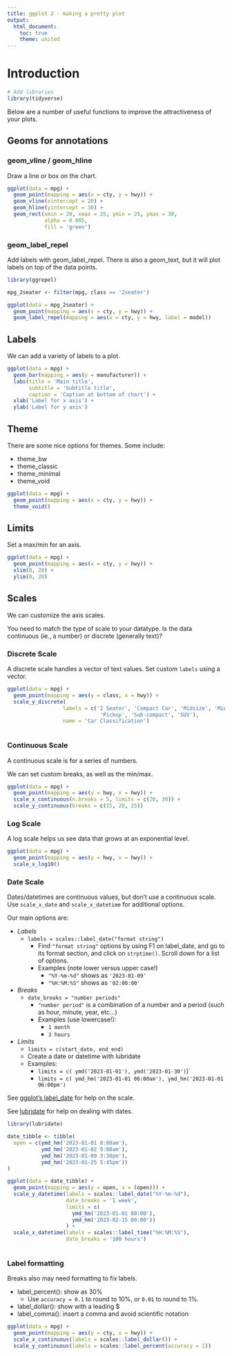 ```yaml
---
title: ggplot 2 - making a pretty plot
output: 
  html_document:
    toc: true
    theme: united
---
```


# Introduction

```r

# Add libraries
library(tidyverse)

```


Below are a number of useful functions to improve the attractiveness of your plots.

## Geoms for annotations

### geom_vline / geom_hline

Draw a line or box on the chart.

```r
ggplot(data = mpg) +
  geom_point(mapping = aes(x = cty, y = hwy)) +
  geom_vline(xintercept = 20) +
  geom_hline(yintercept = 30) +
  geom_rect(xmin = 20, xmax = 25, ymin = 25, ymax = 30,
            alpha = 0.005,
            fill = 'green')

```


### geom_label_repel

Add labels with geom_label_repel. There is also a geom_text, but it will
plot labels on top of the data points.

```r
library(ggrepel)

mpg_2seater <- filter(mpg, class == '2seater')

ggplot(data = mpg_2seater) +
  geom_point(mapping = aes(x = cty, y = hwy)) +
  geom_label_repel(mapping = aes(x = cty, y = hwy, label = model))

```




## Labels

We can add a variety of labels to a plot.

```r

ggplot(data = mpg) +
  geom_bar(mapping = aes(y = manufacturer)) +
  labs(title = 'Main title',
       subtitle = 'Subtitle title',
       caption = 'Caption at bottom of chart') +
  xlab('Label for x axis') +
  ylab('Label for y axis')

```


## Theme

There are some nice options for themes. Some include: 

- theme_bw
- theme_classic
- theme_minimal
- theme_void

```r
ggplot(data = mpg) +
  geom_point(mapping = aes(x = cty, y = hwy)) +
  theme_void()
```

## Limits

Set a max/min for an axis.

```r

ggplot(data = mpg) +
  geom_point(mapping = aes(x = cty, y = hwy)) +
  xlim(0, 20) +
  ylim(0, 20) 
```

## Scales

We can customize the axis scales.

You need to match the type of scale to your datatype. Is the data 
continuous (ie., a number) or discrete (generally text)?

### Discrete Scale

A discrete scale handles a vector of text values.
Set custom `labels` using a vector.

```r

ggplot(data = mpg) +
  geom_point(mapping = aes(y = class, x = hwy)) +
  scale_y_discrete(
                  labels = c('2 Seater', 'Compact Car', 'Midsize', 'Minivan', 
                              'Pickup', 'Sub-compact', 'SUV'),
                  name = 'Car Classification')
  
```

### Continuous Scale

A continuous scale is for a series of numbers.

We can set custom breaks, as well as the min/max.

```r

ggplot(data = mpg) +
  geom_point(mapping = aes(y = hwy, x = hwy)) +
  scale_x_continuous(n.breaks = 5, limits = c(20, 30)) +
  scale_y_continuous(breaks = c(15, 20, 25))
```


### Log  Scale

A log scale helps us see data that grows at an exponential level.

```r

ggplot(data = mpg) +
  geom_point(mapping = aes(y = hwy, x = hwy)) +
  scale_x_log10()
```


### Date Scale

Dates/datetimes are continuous values, but don't use a continuous scale. Use `scale_x_date` and `scale_x_datetime` for additional options.


Our main options are:

- *Labels*
   - `labels = scales::label_date("format string")`
     - Find `"format string"` options by using F1 on label_date, and go to its format section, and click on `strptime()`. Scroll down for a list of options.
     - Examples (note lower versus upper case!)
       - `"%Y-%m-%d"` shows as `'2023-01-09'`
       - `"%H:%M:%S"` shows as `'02:00:00'`
- *Breaks* 
   - `date_breaks = "number periods"`
     - `"number period"` is a combination of a number and a period (such as hour, minute, year, etc...)
     - Examples (use lowercase!): 
       - `1 month` 
       - `3 hours`
- *Limits*
  - `limits = c(start_date, end_end)`
  - Create a date or datetime with lubridate
  - Examples:
    - `limits = c( ymd('2023-01-01'), ymd('2023-01-30')`)`
    - `limits = c( ymd_hm('2023-01-01 06:00am'), ymd_hm('2023-01-01 06:00pm')`


See [ggplot's label_date](https://scales.r-lib.org/reference/label_date.html) for help on the scale.

See [lubridate](https://lubridate.tidyverse.org/) for help on dealing with dates.



```r
library(lubridate)

date_tibble <- tibble(
  open = c(ymd_hm('2023-01-01 8:00am'), 
           ymd_hm('2023-01-02 9:00am'), 
           ymd_hm('2023-01-09 3:30pm'), 
           ymd_hm('2023-01-25 5:45pm'))
)

ggplot(data = date_tibble) +
  geom_point(mapping = aes(y = open, x = (open))) +
  scale_y_datetime(labels = scales::label_date("%Y-%m-%d"), 
                   date_breaks = '1 week',
                   limits = c(
                     ymd_hm('2023-01-01 00:00'), 
                     ymd_hm('2023-02-15 00:00'))
                   ) +
  scale_x_datetime(labels = scales::label_time("%H:%M:%S"), 
                   date_breaks = '100 hours')
  
```


### Label formatting

Breaks also may need formatting to fix labels. 

- label_percent(): show as 30%
  - Use `accuracy = 0.1` to round to 10%, or `0.01` to round to 1%.
- label_dollar(): show with a leading $
- label_comma(): insert a comma and avoid scientific notation

```r

ggplot(data = mpg) +
  geom_point(mapping = aes(y = cty, x = hwy)) +
  scale_x_continuous(labels = scales::label_dollar()) +
  scale_y_continuous(labels = scales::label_percent(accuracy = 1))
  
```